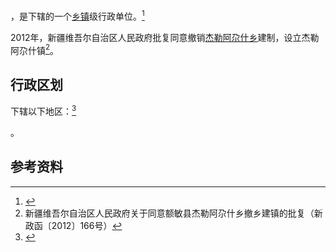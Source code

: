 {{中国乡级行政区|65/42/21/204/000}}

'''{{PAGENAMEBASE}}'''，是{{PRC admin/fullname|65/42/21/204/000|3}}下辖的一个[[乡镇|乡镇]]级行政单位。<ref>{{PRC admin/ref sgc|{{PRC admin/parent|65/42/21/204/000}}}}</ref>

2012年，新疆维吾尔自治区人民政府批复同意撤销[[杰勒阿尕什乡|杰勒阿尕什乡]]建制，设立杰勒阿尕什镇<ref>新疆维吾尔自治区人民政府关于同意额敏县杰勒阿尕什乡撤乡建镇的批复（新政函〔2012〕166号）</ref>。

== 行政区划 ==

{{PAGENAMEBASE}}下辖以下地区：<ref>{{PRC admin/ref sgc|65/42/21/204/000}}</ref>

{{PRC admin/children|65/42/21/204/000}}。

== 参考资料 ==

{{reflist}}

{{行政区划小作品}}
{{PRC admin/navcat|65/42/21/204/000}}